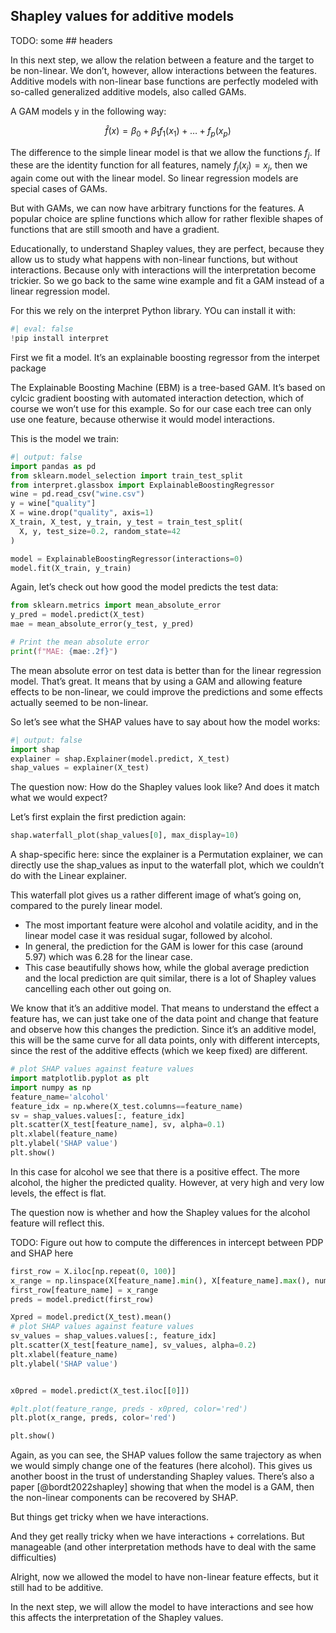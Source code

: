 ## Shapley values for additive models

TODO: some ## headers

In this next step, we allow the relation between a feature and the target to be non-linear.
We don't, however, allow interactions between the features.
Additive models with non-linear base functions are perfectly modeled with so-called generalized additive models, also called GAMs.


A GAM models y in the following way:

$$\hat{f}(x) = \beta_0 + \beta_1 f_1(x_1) + \ldots + f_p(x_p)$$

The difference to the simple linear model is that we allow the functions $f_j$. If these are the identity function for all features, namely $f_j(x_j) = x_j$, then we again come out with the linear model.
So linear regression models are special cases of GAMs.

But with GAMs, we can now have arbitrary functions for the features.
A popular choice are spline functions which allow for rather flexible shapes of functions that are still smooth and have a gradient.

Educationally, to understand Shapley values, they are perfect, because they allow us to study what happens with non-linear functions, but without interactions.
Because only with interactions will the interpretation become trickier.
So we go back to the same wine example and fit a GAM instead of a linear regression model.

For this we rely on the interpret Python library. YOu can install it with:

```python
#| eval: false
!pip install interpret
```

First we fit a model.
It's an explainable boosting regressor from the interpet package

::: .{callout-note}

The Explainable Boosting Machine (EBM) is a tree-based GAM.
It's based on cylcic gradient boosting with automated interaction detection, which of course we won't use for this example.
So for our case each tree can only use one feature, because otherwise it would model interactions.

:::

This is the model we train:

```python
#| output: false
import pandas as pd
from sklearn.model_selection import train_test_split
from interpret.glassbox import ExplainableBoostingRegressor
wine = pd.read_csv("wine.csv")
y = wine["quality"]
X = wine.drop("quality", axis=1)
X_train, X_test, y_train, y_test = train_test_split(
  X, y, test_size=0.2, random_state=42
)

model = ExplainableBoostingRegressor(interactions=0)
model.fit(X_train, y_train)
```

Again, let's check out how good the model predicts the test data:

```python
from sklearn.metrics import mean_absolute_error
y_pred = model.predict(X_test)
mae = mean_absolute_error(y_test, y_pred)

# Print the mean absolute error
print(f"MAE: {mae:.2f}")
```

The mean absolute error on test data is better than for the linear regression model.
That's great.
It means that by using a GAM and allowing feature effects to be non-linear, we could improve the predictions and some effects actually seemed to be non-linear.

So let's see what the SHAP values have to say about how the model works:

```python
#| output: false
import shap
explainer = shap.Explainer(model.predict, X_test)
shap_values = explainer(X_test)
```

The question now: How do the Shapley values look like?
And does it match what we would expect?

Let's first explain the first prediction again:


```python
shap.waterfall_plot(shap_values[0], max_display=10)
```

::: {.callout-note}

A shap-specific here: since the explainer is a Permutation explainer, we can directly use the shap_values as input to the waterfall plot, which we couldn't do with the Linear explainer.

:::

This waterfall plot gives us a rather different image of what's going on, compared to the purely linear model.

- The most important feature were alcohol and volatile acidity, and in the linear model case it  was residual sugar, followed by alcohol.
- In general, the prediction for the GAM is lower for this case (around 5.97) which was 6.28 for the linear case.
- This case beautifully shows how, while the global average prediction and the local prediction are quit similar, there is a lot of Shapley values cancelling each other out going on.
 

We know that it's an additive model.
That means to understand the effect a feature has, we can just take one of the data point and change that feature and observe how this changes the prediction.
Since it's an additive model, this will be the same curve for all data points, only with different intercepts, since the rest of the additive effects (which we keep fixed) are different.

```python
# plot SHAP values against feature values
import matplotlib.pyplot as plt
import numpy as np
feature_name='alcohol'
feature_idx = np.where(X_test.columns==feature_name)
sv = shap_values.values[:, feature_idx]
plt.scatter(X_test[feature_name], sv, alpha=0.1)
plt.xlabel(feature_name)
plt.ylabel('SHAP value')
plt.show()
```

In this case for alcohol we see that there is a positive effect.
The more alcohol, the higher the predicted quality.
However, at very high and very low levels, the effect is flat.


The question now is whether and how the Shapley values for the alcohol feature will reflect this.

TODO: Figure out how to compute the differences in intercept between PDP and SHAP here


```python
first_row = X.iloc[np.repeat(0, 100)]
x_range = np.linspace(X[feature_name].min(), X[feature_name].max(), num=100)
first_row[feature_name] = x_range
preds = model.predict(first_row)
```


```python
Xpred = model.predict(X_test).mean()
# plot SHAP values against feature values
sv_values = shap_values.values[:, feature_idx]
plt.scatter(X_test[feature_name], sv_values, alpha=0.2)
plt.xlabel(feature_name)
plt.ylabel('SHAP value')


x0pred = model.predict(X_test.iloc[[0]])

#plt.plot(feature_range, preds - x0pred, color='red')
plt.plot(x_range, preds, color='red')

plt.show()
```

Again, as you can see, the SHAP values follow the same trajectory as when we would simply change one of the features (here alcohol).
This gives us another boost in the trust of understanding Shapley values.
There's also a paper [@bordt2022shapley] showing that when the model is a GAM, then the non-linear components can be recovered by SHAP.


But things get tricky when we have interactions.

And they get really tricky when we have interactions + correlations.
But manageable (and other interpretation methods have to deal with the same difficulties)



Alright, now we allowed the model to have non-linear feature effects, but it still had to be additive.

In the next step, we will allow the model to have interactions and see how this affects the interpretation of the Shapley values.

